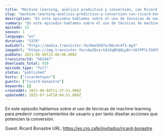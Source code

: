 ```yaml
---
title: "Machine learning, análisis predictivo y conversión, con Ricard Bonastre"
slug: "machine-learning-analisis-predictivo-y-conversion-con-ricard-bonastre"
description: "En este episodio hablamos sobre el uso de técnicas de machine learning para predecir comportamientos de usuario y por tanto diseñar acciones que potencien la conversión.\n\nGuest: Ricard Bonastre\nURL: https://es.cro.cafe/invitados/ricard-bonastre"
summary: "En este episodio hablamos sobre el uso de técnicas de machine learning para predecir comportamientos de usuario y por tanto diseñar acciones que potencien la conversión."
episode: 15
season: 1
language: "es"
duration: "3378"
audioUrl: "https://media.transistor.fm/0ee5b97a/06c4c4f5.mp3"
imageUrl: "https://img.transistor.fm/vdwZQvsrtA1VqBhQQLp8cr16fPPlLfG9fDkCXsa3s4I/rs:fill:3000:3000:1/q:60/aHR0cHM6Ly9pbWct/dXBsb2FkLXByb2R1/Y3Rpb24udHJhbnNp/c3Rvci5mbS84OWQx/YmIyYjRiM2UwZjVl/ZmYzNTZiODcwZTRi/MjY2My5qcGc.webp"
pubDate: 2021-06-08T22:00:00.000Z
transistorId: "562947"
downloads_total: 920
episode_type: "full"
status: "published"
hosts: ["ricardotayar"]
guests: ["ricard-bonastre"]
keywords: []
createdAt: 2025-06-04T21:37:51.000Z
updatedAt: 2025-07-14T18:04:51.000Z
---
```


En este episodio hablamos sobre el uso de técnicas de machine learning para predecir comportamientos de usuario y por tanto diseñar acciones que potencien la conversión.

Guest: Ricard Bonastre
URL: https://es.cro.cafe/invitados/ricard-bonastre
